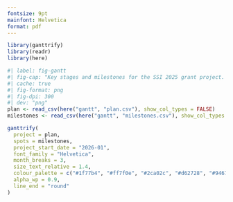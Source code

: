 ```yaml
---
fontsize: 9pt
mainfont: Helvetica
format: pdf
---
```


```r
library(ganttrify)
library(readr)
library(here)
```

```r
#| label: fig-gantt
#| fig-cap: "Key stages and milestones for the SSI 2025 grant project. Timings of the different work packages (by colour) are shown as horizontal lines across the 24-month project timeline. Milestones are indicated as letters: S = Software release, P = Paper submission, T = Training material publication, W = Scientific workshop"
#| cache: true
#| fig-format: png
#| fig-dpi: 300
#| dev: "png"
plan <- read_csv(here("gantt", "plan.csv"), show_col_types = FALSE)
milestones <- read_csv(here("gantt", "milestones.csv"), show_col_types = FALSE)

ganttrify(
  project = plan,
  spots = milestones,
  project_start_date = "2026-01",
  font_family = "Helvetica",
  month_breaks = 3,
  size_text_relative = 1.4,
  colour_palette = c("#1f77b4", "#ff7f0e", "#2ca02c", "#d62728", "#9467bd"),
  alpha_wp = 0.9,
  line_end = "round"
)
```